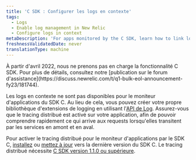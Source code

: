 ```yaml
---
title: 'C SDK : Configurer les logs en contexte'
tags:
  - Logs
  - Enable log management in New Relic
  - Configure logs in context
metaDescription: 'For apps monitored by the C SDK, learn how to link log data with related data across the rest of the New Relic platform.'
freshnessValidatedDate: never
translationType: machine
---
```


<Callout variant="important" title="AVIS DE FIN DE VIE">
  À partir d&apos;avril 2022, nous ne prenons pas en charge la fonctionnalité C SDK. Pour plus de détails, consultez notre [publication sur le forum d&apos;assistance](https://discuss.newrelic.com/t/q1-bulk-eol-announcement-fy23/181744).
</Callout>

Les logs en contexte ne sont pas disponibles pour le moniteur d&apos;applications du SDK C. Au lieu de cela, vous pouvez créer votre propre bibliothèque d&apos;extensions de logging en utilisant l&apos;[API de Log](/docs/logs/log-management/log-api/introduction-log-api/). Assurez-vous que le tracing distribué est activé sur votre application, afin de pouvoir comprendre rapidement ce qui arrive aux requests lorsqu&apos;elles transitent par les services en amont et en aval.

Pour activer le tracing distribué pour le moniteur d&apos;applications par le SDK C, [installez](/docs/distributed-tracing/enable-configure/quick-start/) ou [mettez à jour](/docs/agents/c-sdk/install-configure/update-your-c-sdk-library/) vers la dernière version du SDK C. Le tracing distribué nécessite [C SDK version 1.1.0 ou supérieure](/docs/release-notes/agent-release-notes/c-sdk-release-notes/).